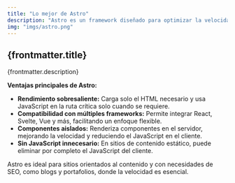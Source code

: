 ```yaml
---
title: "Lo mejor de Astro"
description: "Astro es un framework diseñado para optimizar la velocidad de los sitios web mediante la generación de HTML estático por defecto. Esto minimiza el JavaScript en el cliente, proporcionando un rendimiento excelente. "
img: "imgs/astro.png"
---
```


## {frontmatter.title}

{frontmatter.description}

**Ventajas principales de Astro:**

- **Rendimiento sobresaliente:** Carga solo el HTML necesario y usa JavaScript en la ruta crítica solo cuando se requiere.
- **Compatibilidad con múltiples frameworks:** Permite integrar React, Svelte, Vue y más, facilitando un enfoque flexible.
- **Componentes aislados:** Renderiza componentes en el servidor, mejorando la velocidad y reduciendo el JavaScript en el cliente.
- **Sin JavaScript innecesario:** En sitios de contenido estático, puede eliminar por completo el JavaScript del cliente.

Astro es ideal para sitios orientados al contenido y con necesidades de SEO, como blogs y portafolios, donde la velocidad es esencial.
